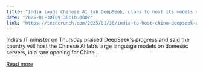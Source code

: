 ```yaml
---
title: "India lauds Chinese AI lab DeepSeek, plans to host its models on local servers"
date: "2025-01-30T09:38:10.000Z"
link: "https://techcrunch.com/2025/01/30/india-to-host-china-deepseek-ai-model-locally-in-rare-tech-approval/"
---
```


India&#8217;s IT minister on Thursday praised DeepSeek&#8216;s progress and said the country will host the Chinese AI lab&#8217;s large language models on domestic servers, in a rare opening for Chine...

[Read more](https://techcrunch.com/2025/01/30/india-to-host-china-deepseek-ai-model-locally-in-rare-tech-approval/)

